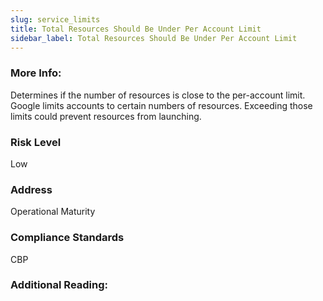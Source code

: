 ```yaml
---
slug: service_limits
title: Total Resources Should Be Under Per Account Limit
sidebar_label: Total Resources Should Be Under Per Account Limit
---
```


### More Info:

Determines if the number of resources is close to the per-account limit. Google limits accounts to certain numbers of resources. Exceeding those limits could prevent resources from launching.

### Risk Level

Low

### Address

Operational Maturity

### Compliance Standards

CBP

### Additional Reading:


